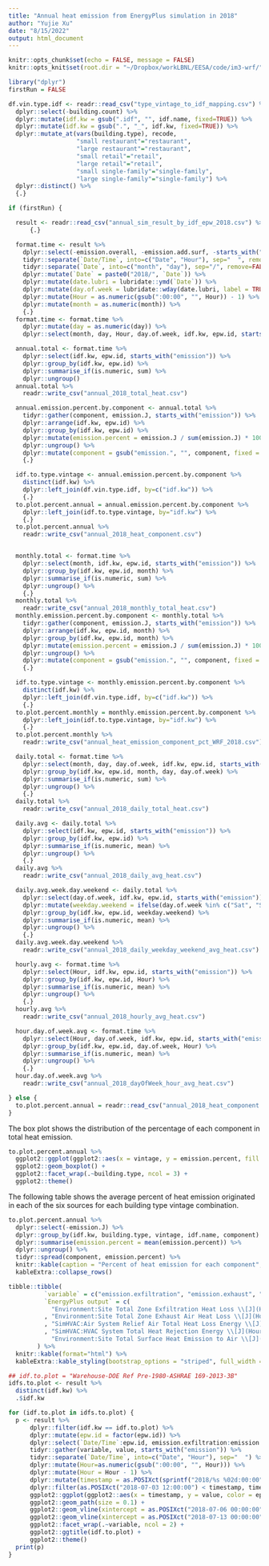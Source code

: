 ```yaml
---
title: "Annual heat emission from EnergyPlus simulation in 2018"
author: "Yujie Xu"
date: "8/15/2022"
output: html_document
---
```


```r
knitr::opts_chunk$set(echo = FALSE, message = FALSE)
knitr::opts_knit$set(root.dir = "~/Dropbox/workLBNL/EESA/code/im3-wrf/")
```
```r
library("dplyr")
firstRun = FALSE

df.vin.type.idf <- readr::read_csv("type_vintage_to_idf_mapping.csv") %>%
  dplyr::select(-building.count) %>%
  dplyr::mutate(idf.kw = gsub(".idf", "", idf.name, fixed=TRUE)) %>%
  dplyr::mutate(idf.kw = gsub(".", "_", idf.kw, fixed=TRUE)) %>%
  dplyr::mutate_at(vars(building.type), recode,
                   "small restaurant"="restaurant",
                   "large restaurant"="restaurant",
                   "small retail"="retail",
                   "large retail"="retail",
                   "small single-family"="single-family",
                   "large single-family"="single-family") %>%
  dplyr::distinct() %>%
  {.}

if (firstRun) {

  result <- readr::read_csv("annual_sim_result_by_idf_epw_2018.csv") %>%
      {.}

  format.time <- result %>%
    dplyr::select(-emission.overall, -emission.add.surf, -starts_with("energy")) %>%
    tidyr::separate(`Date/Time`, into=c("Date", "Hour"), sep="  ", remove = FALSE) %>%
    tidyr::separate(`Date`, into=c("month", "day"), sep="/", remove=FALSE) %>%
    dplyr::mutate(`Date` = paste0("2018/", `Date`)) %>%
    dplyr::mutate(date.lubri = lubridate::ymd(`Date`)) %>%
    dplyr::mutate(day.of.week = lubridate::wday(date.lubri, label = TRUE)) %>%
    dplyr::mutate(Hour = as.numeric(gsub(":00:00", "", Hour)) - 1) %>%
    dplyr::mutate(month = as.numeric(month)) %>%
    {.}
  format.time <- format.time %>%
    dplyr::mutate(day = as.numeric(day)) %>%
    dplyr::select(month, day, Hour, day.of.week, idf.kw, epw.id, starts_with("emission"))

  annual.total <- format.time %>%
    dplyr::select(idf.kw, epw.id, starts_with("emission")) %>%
    dplyr::group_by(idf.kw, epw.id) %>%
    dplyr::summarise_if(is.numeric, sum) %>%
    dplyr::ungroup()
  annual.total %>%
    readr::write_csv("annual_2018_total_heat.csv")

  annual.emission.percent.by.component <- annual.total %>%
    tidyr::gather(component, emission.J, starts_with("emission")) %>%
    dplyr::arrange(idf.kw, epw.id) %>%
    dplyr::group_by(idf.kw, epw.id) %>%
    dplyr::mutate(emission.percent = emission.J / sum(emission.J) * 100) %>%
    dplyr::ungroup() %>%
    dplyr::mutate(component = gsub("emission.", "", component, fixed = TRUE)) %>%
    {.}

  idf.to.type.vintage <- annual.emission.percent.by.component %>%
    distinct(idf.kw) %>%
    dplyr::left_join(df.vin.type.idf, by=c("idf.kw")) %>%
    {.}
  to.plot.percent.annual = annual.emission.percent.by.component %>%
    dplyr::left_join(idf.to.type.vintage, by="idf.kw") %>%
    {.}
  to.plot.percent.annual %>%
    readr::write_csv("annual_2018_heat_component.csv")


  monthly.total <- format.time %>%
    dplyr::select(month, idf.kw, epw.id, starts_with("emission")) %>%
    dplyr::group_by(idf.kw, epw.id, month) %>%
    dplyr::summarise_if(is.numeric, sum) %>%
    dplyr::ungroup() %>%
    {.}
  monthly.total %>%
    readr::write_csv("annual_2018_monthly_total_heat.csv")
  monthly.emission.percent.by.component <- monthly.total %>%
    tidyr::gather(component, emission.J, starts_with("emission")) %>%
    dplyr::arrange(idf.kw, epw.id, month) %>%
    dplyr::group_by(idf.kw, epw.id, month) %>%
    dplyr::mutate(emission.percent = emission.J / sum(emission.J) * 100) %>%
    dplyr::ungroup() %>%
    dplyr::mutate(component = gsub("emission.", "", component, fixed = TRUE)) %>%
    {.}

  idf.to.type.vintage <- monthly.emission.percent.by.component %>%
    distinct(idf.kw) %>%
    dplyr::left_join(df.vin.type.idf, by=c("idf.kw")) %>%
    {.}
  to.plot.percent.monthly = monthly.emission.percent.by.component %>%
    dplyr::left_join(idf.to.type.vintage, by="idf.kw") %>%
    {.}
  to.plot.percent.monthly %>%
    readr::write_csv("annual_heat_emission_component_pct_WRF_2018.csv")

  daily.total <- format.time %>%
    dplyr::select(month, day, day.of.week, idf.kw, epw.id, starts_with("emission")) %>%
    dplyr::group_by(idf.kw, epw.id, month, day, day.of.week) %>%
    dplyr::summarise_if(is.numeric, sum) %>%
    dplyr::ungroup() %>%
    {.}
  daily.total %>%
    readr::write_csv("annual_2018_daily_total_heat.csv")

  daily.avg <- daily.total %>%
    dplyr::select(idf.kw, epw.id, starts_with("emission")) %>%
    dplyr::group_by(idf.kw, epw.id) %>%
    dplyr::summarise_if(is.numeric, mean) %>%
    dplyr::ungroup() %>%
    {.}
  daily.avg %>%
    readr::write_csv("annual_2018_daily_avg_heat.csv")

  daily.avg.week.day.weekend <- daily.total %>%
    dplyr::select(day.of.week, idf.kw, epw.id, starts_with("emission")) %>%
    dplyr::mutate(weekday.weekend = ifelse(day.of.week %in% c("Sat", "Sun"), "weekday", "weekend")) %>%
    dplyr::group_by(idf.kw, epw.id, weekday.weekend) %>%
    dplyr::summarise_if(is.numeric, mean) %>%
    dplyr::ungroup() %>%
    {.}
  daily.avg.week.day.weekend %>%
    readr::write_csv("annual_2018_daily_weekday_weekend_avg_heat.csv")

  hourly.avg <- format.time %>%
    dplyr::select(Hour, idf.kw, epw.id, starts_with("emission")) %>%
    dplyr::group_by(idf.kw, epw.id, Hour) %>%
    dplyr::summarise_if(is.numeric, mean) %>%
    dplyr::ungroup() %>%
    {.}
  hourly.avg %>%
    readr::write_csv("annual_2018_hourly_avg_heat.csv")

  hour.day.of.week.avg <- format.time %>%
    dplyr::select(Hour, day.of.week, idf.kw, epw.id, starts_with("emission")) %>%
    dplyr::group_by(idf.kw, epw.id, day.of.week, Hour) %>%
    dplyr::summarise_if(is.numeric, mean) %>%
    dplyr::ungroup() %>%
    {.}
  hour.day.of.week.avg %>%
    readr::write_csv("annual_2018_dayOfWeek_hour_avg_heat.csv")

} else {
  to.plot.percent.annual = readr::read_csv("annual_2018_heat_component.csv")
}
```

The box plot shows the distribution of the percentage of each component in total heat emission.

```r
to.plot.percent.annual %>%
  ggplot2::ggplot(ggplot2::aes(x = vintage, y = emission.percent, fill = component)) +
  ggplot2::geom_boxplot() +
  ggplot2::facet_wrap(.~building.type, ncol = 3) +
  ggplot2::theme()
```

The following table shows the average percent of heat emission originated in each of the six sources for each building type vintage combination.

```r
to.plot.percent.annual %>%
  dplyr::select(-emission.J) %>%
  dplyr::group_by(idf.kw, building.type, vintage, idf.name, component) %>%
  dplyr::summarise(emission.percent = mean(emission.percent)) %>%
  dplyr::ungroup() %>%
  tidyr::spread(component, emission.percent) %>%
  knitr::kable(caption = "Percent of heat emission for each component", digits = 2) %>%
  kableExtra::collapse_rows()
```


<!-- The following table shows the variable definition -->
```r
tibble::tibble(
          `variable` = c("emission.exfiltration", "emission.exhaust", "emission.ref", "emission.rej", "emission.surf"),
          `EnergyPlus output` = c(
            "Environment:Site Total Zone Exfiltration Heat Loss \\[J](Hourly)"
          , "Environment:Site Total Zone Exhaust Air Heat Loss \\[J](Hourly)"
          , "SimHVAC:Air System Relief Air Total Heat Loss Energy \\[J](Hourly)"
          , "SimHVAC:HVAC System Total Heat Rejection Energy \\[J](Hourly)",
            "Environment:Site Total Surface Heat Emission to Air \\[J](Hourly)")
        ) %>%
  knitr::kable(format="html") %>%
  kableExtra::kable_styling(bootstrap_options = "striped", full_width = F, position = "left")
```

<!-- The following shows for each WRF grid point and building type combination. -->

``` r
## idf.to.plot = "Warehouse-DOE Ref Pre-1980-ASHRAE 169-2013-3B"
idfs.to.plot <- result %>%
  distinct(idf.kw) %>%
  .$idf.kw

for (idf.to.plot in idfs.to.plot) {
  p <- result %>%
      dplyr::filter(idf.kw == idf.to.plot) %>%
      dplyr::mutate(epw.id = factor(epw.id)) %>%
      dplyr::select(`Date/Time`:epw.id, emission.exfiltration:emission.surf) %>%
      tidyr::gather(variable, value, starts_with("emission")) %>%
      tidyr::separate(`Date/Time`, into=c("Date", "Hour"), sep="  ") %>%
      dplyr::mutate(Hour=as.numeric(gsub(":00:00", "", Hour))) %>%
      dplyr::mutate(Hour = Hour - 1) %>%
      dplyr::mutate(timestamp = as.POSIXct(sprintf("2018/%s %02d:00:00", `Date`, `Hour`))) %>%
      dplyr::filter(as.POSIXct("2018-07-03 12:00:00") < timestamp, timestamp < as.POSIXct("2018-07-16 12:00:00")) %>%
      ggplot2::ggplot(ggplot2::aes(x = timestamp, y = value, color = epw.id, group=interaction(variable, epw.id))) +
      ggplot2::geom_path(size = 0.1) +
      ggplot2::geom_vline(xintercept = as.POSIXct("2018-07-06 00:00:00"), linetype = "dashed") +
      ggplot2::geom_vline(xintercept = as.POSIXct("2018-07-13 00:00:00"), linetype = "dashed") +
      ggplot2::facet_wrap(.~variable, ncol = 2) +
      ggplot2::ggtitle(idf.to.plot) +
      ggplot2::theme()
  print(p)
}
```
